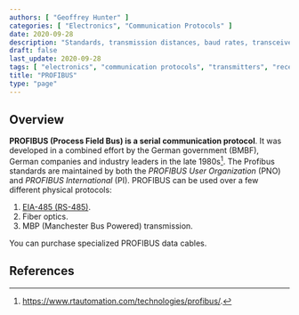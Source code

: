 ```yaml
---
authors: [ "Geoffrey Hunter" ]
categories: [ "Electronics", "Communication Protocols" ]
date: 2020-09-28
description: "Standards, transmission distances, baud rates, transceivers, high-level protocols and more info about the PROFIBUS communication protocol."
draft: false
last_update: 2020-09-28
tags: [ "electronics", "communication protocols", "transmitters", "receivers", "data", "bus", "serial", "PROFIBUS", "Process Field Bus", "PNO", "PI", "FDL", "Fieldbus", "RS-485", "EIA-485" ]
title: "PROFIBUS"
type: "page"
---
```


## Overview

**PROFIBUS (Process Field Bus) is a serial communication protocol**. It was developed in a combined effort by the German government (BMBF), German companies and industry leaders in the late 1980s[^rt-automation-profibus]. The Profibus standards are maintained by both the _PROFIBUS User Organization_ (PNO) and _PROFIBUS International_ (PI). PROFIBUS can be used over a few different physical protocols:

1. [EIA-485 (RS-485)](/electronics/communication-protocols/rs-485-protocol).
1. Fiber optics.
1. MBP (Manchester Bus Powered) transmission.

You can purchase specialized PROFIBUS data cables.

## References

[^rt-automation-profibus]: https://www.rtautomation.com/technologies/profibus/.